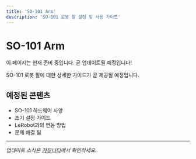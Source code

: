 ```yaml
---
title: 'SO-101 Arm'
description: 'SO-101 로봇 팔 설정 및 사용 가이드'
---
```



# SO-101 Arm

<Callout type="info" title="준비 중">
  이 페이지는 현재 준비 중입니다. 곧 업데이트될 예정입니다!
</Callout>

SO-101 로봇 팔에 대한 상세한 가이드가 곧 제공될 예정입니다.

## 예정된 콘텐츠

- SO-101 하드웨어 사양
- 초기 설정 가이드
- LeRobot과의 연동 방법
- 문제 해결 팁

---

*업데이트 소식은 [커뮤니티](/community/board)에서 확인하세요.*